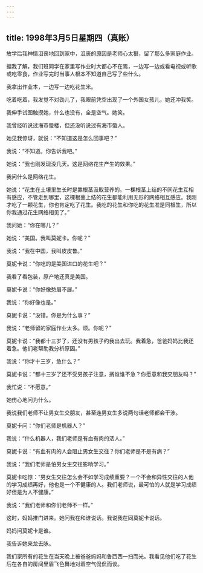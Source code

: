 ```yaml
---
---
---
```

title: 1998年3月5日星期四（真账）
---



放学后我神情沮丧地回到家中，沮丧的原因是老师心太狠，留了那么多家庭作业。

据我了解，我们班同学在家里写作业时大都心不在焉，一边写一边或看电视或听歌或吃零食，作业写完时当事人根本不知道自己写了些什么。

我拿出作业本，一边写一边吃花生米。

吃着吃着，我发觉不对劲儿了，我眼前凭空出现了一个外国女孩儿，她还冲我笑。

我伸手试图触摸她，什么也没有，全是空气。她笑。

我曾经听说过海市蜃楼，但还没听说过有海市蜃人。

她见我惊讶，就说：“不知道这是怎么回事吧？”

我说：“不知道。你告诉我吧。”

她说：“我也刚发现没几天。这是网络花生产生的效果。”

我问什么是网络花生。

她说：“花生在土壤里生长时是靠根茎汲取营养的。一棵根茎上结的不同花生互相有感应，不管走到哪里，这棵根茎上结的花生都能利用无形的网络相互感应。我刚才吃了一颗花生，你也肯定吃了花生。我吃的花生和你吃的花生准是同根生，所以你我通过花生网络相见了。”

我问她：“你在哪儿？”

她说：“美国。我叫莫妮卡。你呢？”

我说：“我在中国，我叫皮皮鲁。”

莫妮卡说：“你吃的是美国进口的花生吧？”

我看了看包装，原产地还真是美国。

莫妮卡说：“你好像愁眉不展。”

我说：“你好像也是。”

莫妮卡说：“没错。你是为什么事？”

我说：“老师留的家庭作业太多。烦。你呢？”

莫妮卡说：“我都十三岁了，还没有男孩子约我出去玩。我着急，爸爸妈妈比我还着急。他们老帮助我分析原因。”

我说：“你才十三岁，急什么？”

莫妮卡说：“都十三岁了还不受男孩子注意，搁谁谁不急？你愿意和我交朋友吗？”

我忙说：“不愿意。”

她伤心地问为什么。

我说我们老师不让男女生交朋友，甚至连男女生多说两句话老师都会干涉。

莫妮卡问：“你们老师是机器人？”

我说：“什么机器人，我们老师是有血有肉的活人。”

莫妮卡说：“有血有肉的人会阻止男女生交往？你们老师是不是有病？”

我说：“我们老师是怕男女生交往影响学习。”

莫妮卡吃惊：“男女生交往怎么会不如学习成绩重要？一个不会和异性交往的人他的学习成绩再好，他也是一个不健康的人。我们老师说，最可怕的人就是学习成绩好但是为人不健康。”

我说：“我们老师和你们老师不一样。”

这时，妈妈推门进来。她问我在和谁说话。我说我在同莫妮卡说话。

妈妈问莫妮卡是谁。

我告诉她来龙去脉。

我们家所有的花生在当天晚上被爸爸妈妈和鲁西西一扫而光。我看见他们吃了花生后在各自的房间里眉飞色舞地对着空气侃侃而谈。